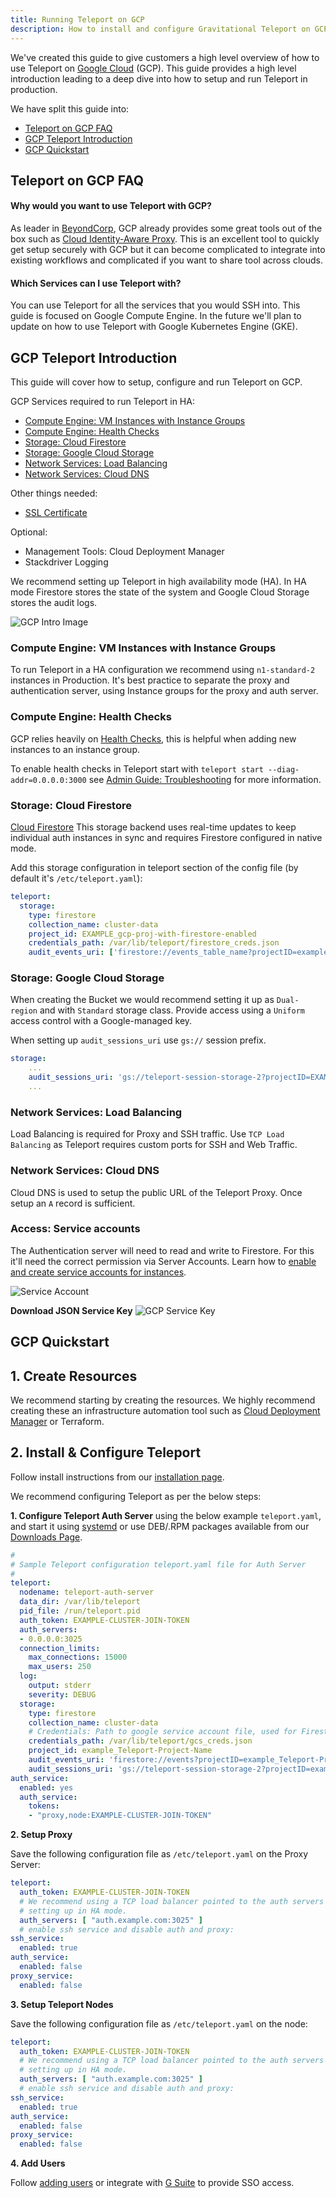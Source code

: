 ```yaml
---
title: Running Teleport on GCP
description: How to install and configure Gravitational Teleport on GCP for SSH and Kubernetes access.
---
```


We've created this guide to give customers a high level overview of how to use Teleport
on [Google Cloud](https://cloud.google.com/gcp/) (GCP). This guide provides a high level
introduction leading to a deep dive into how to setup and run Teleport in production.

We have split this guide into:

- [Teleport on GCP FAQ](#teleport-on-gcp-faq)
- [GCP Teleport Introduction](#gcp-teleport-introduction)
- [GCP Quickstart](#gcp-quickstart)

## Teleport on GCP FAQ
#### Why would you want to use Teleport with GCP?
As leader in [BeyondCorp](https://cloud.google.com/beyondcorp/), GCP already provides
some great tools out of the box such as [Cloud Identity-Aware Proxy](https://cloud.google.com/iap/).
This is an excellent tool to quickly get setup securely with GCP but it can become
complicated to integrate into existing workflows and complicated if you want to share
tool across clouds.

#### Which Services can I use Teleport with?

You can use Teleport for all the services that you would SSH into. This guide is
focused on Google Compute Engine. In the future we'll plan to update on how to use
Teleport with Google Kubernetes Engine (GKE).

## GCP Teleport Introduction

This guide will cover how to setup, configure and run Teleport on GCP.

GCP Services required to run Teleport in HA:

 - [Compute Engine: VM Instances with Instance Groups](#compute-engine-vm-instances-with-instance-groups)
 - [Compute Engine: Health Checks](#compute-engine-health-checks)
 - [Storage: Cloud Firestore](#storage-google-cloud-storage)
 - [Storage: Google Cloud Storage](#storage-google-cloud-storage)
 - [Network Services: Load Balancing](#network-services-load-balancing)
 - [Network Services: Cloud DNS](#network-services-cloud-dns)

Other things needed:

 - [SSL Certificate](https://cloud.google.com/load-balancing/docs/ssl-certificates)

Optional:

 - Management Tools: Cloud Deployment Manager
 - Stackdriver Logging

We recommend setting up Teleport in high availability mode (HA). In HA mode Firestore
stores the state of the system and Google Cloud Storage stores the audit logs.

![GCP Intro Image](../img/gcp/gcp-teleport.svg)


### Compute Engine: VM Instances with Instance Groups
To run Teleport in a HA configuration we recommend using `n1-standard-2` instances in
Production. It's best practice to separate the proxy and authentication server, using
Instance groups for the proxy and auth server.

### Compute Engine: Health Checks
GCP relies heavily on [Health Checks](https://cloud.google.com/load-balancing/docs/health-checks),
this is helpful when adding new instances to an instance group.

To enable health checks in Teleport start with `teleport start --diag-addr=0.0.0.0:3000`
see  [Admin Guide: Troubleshooting](admin-guide.mdx#troubleshooting) for more information.

### Storage: Cloud Firestore

[Cloud Firestore](https://cloud.google.com/firestore/) This storage backend uses real-time
updates to keep individual auth instances in sync and requires Firestore configured
in native mode.

Add this storage configuration in teleport section of the config file (by default it's `/etc/teleport.yaml`):

```yaml
teleport:
  storage:
    type: firestore
    collection_name: cluster-data
    project_id: EXAMPLE_gcp-proj-with-firestore-enabled
    credentials_path: /var/lib/teleport/firestore_creds.json
    audit_events_uri: ['firestore://events_table_name?projectID=example_Teleport-Project-Name&credentialsPath=/var/lib/teleport/gcs_creds.json']
```

### Storage: Google Cloud Storage


When creating the Bucket we would recommend setting it up as `Dual-region` and with
`Standard` storage class. Provide access using a `Uniform` access control with a Google-managed
key.

When setting up `audit_sessions_uri` use `gs://` session prefix.

```yaml
storage:
    ...
    audit_sessions_uri: 'gs://teleport-session-storage-2?projectID=EXAMPLE_gcp-proj-with-firestore-enabled&credentialsPath=/var/lib/teleport/gcs_creds.json'
    ...
```

### Network Services: Load Balancing

Load Balancing is required for Proxy and SSH traffic. Use `TCP Load Balancing` as
Teleport requires custom ports for SSH and Web Traffic.

### Network Services: Cloud DNS

Cloud DNS is used to setup the public URL of the Teleport Proxy. Once setup an `A`
record is sufficient.

### Access: Service accounts

The Authentication server will need to read and write to Firestore.  For this it'll need
the correct permission via Server Accounts. Learn how to [enable and create service accounts for instances](https://cloud.google.com/compute/docs/access/create-enable-service-accounts-for-instances).

![Service Account](../img/gcp/gcp-permissions.png)

**Download JSON Service Key**
![GCP Service Key](../img/gcp/gcp-service-key.png)

## GCP Quickstart

## 1. Create Resources
We recommend starting by creating the resources. We highly recommend creating these
an infrastructure automation tool such as [Cloud Deployment Manager](https://cloud.google.com/deployment-manager/) or Terraform.


## 2. Install & Configure Teleport

Follow install instructions from our [installation page](installation.mdx#linux).

We recommend configuring Teleport as per the below steps:

**1. Configure Teleport Auth Server** using the below example `teleport.yaml`, and start it
using [systemd](https://raw.githubusercontent.com/gravitational/teleport/master/examples/systemd/teleport.service) or use DEB/.RPM packages available from our [Downloads Page](https://gravitational.com/teleport/download/).

```yaml
#
# Sample Teleport configuration teleport.yaml file for Auth Server
#
teleport:
  nodename: teleport-auth-server
  data_dir: /var/lib/teleport
  pid_file: /run/teleport.pid
  auth_token: EXAMPLE-CLUSTER-JOIN-TOKEN
  auth_servers:
  - 0.0.0.0:3025
  connection_limits:
    max_connections: 15000
    max_users: 250
  log:
    output: stderr
    severity: DEBUG
  storage:
    type: firestore
    collection_name: cluster-data
    # Credentials: Path to google service account file, used for Firestore and Google Storage.
    credentials_path: /var/lib/teleport/gcs_creds.json
    project_id: example_Teleport-Project-Name
    audit_events_uri: 'firestore://events?projectID=example_Teleport-Project-Name&credentialsPath=/var/lib/teleport/gcs_creds.json'
    audit_sessions_uri: 'gs://teleport-session-storage-2?projectID=example_Teleport-Project-Name&credentialsPath=/var/lib/teleport/gcs_creds.json'
auth_service:
  enabled: yes
  auth_service:
    tokens:
    - "proxy,node:EXAMPLE-CLUSTER-JOIN-TOKEN"
```

**2. Setup Proxy**

Save the following configuration file as `/etc/teleport.yaml` on the Proxy Server:

```yaml
teleport:
  auth_token: EXAMPLE-CLUSTER-JOIN-TOKEN
  # We recommend using a TCP load balancer pointed to the auth servers when
  # setting up in HA mode.
  auth_servers: [ "auth.example.com:3025" ]
  # enable ssh service and disable auth and proxy:
ssh_service:
  enabled: true
auth_service:
  enabled: false
proxy_service:
  enabled: false
```

**3. Setup Teleport Nodes**

Save the following configuration file as `/etc/teleport.yaml` on the node:

```yaml
teleport:
  auth_token: EXAMPLE-CLUSTER-JOIN-TOKEN
  # We recommend using a TCP load balancer pointed to the auth servers when
  # setting up in HA mode.
  auth_servers: [ "auth.example.com:3025" ]
  # enable ssh service and disable auth and proxy:
ssh_service:
  enabled: true
auth_service:
  enabled: false
proxy_service:
  enabled: false
```

**4. Add Users**

Follow [adding users](enterprise/quickstart-enterprise.mdx#adding-users) or integrate with [G Suite](enterprise/sso/ssh-gsuite.mdx) to provide SSO access.
